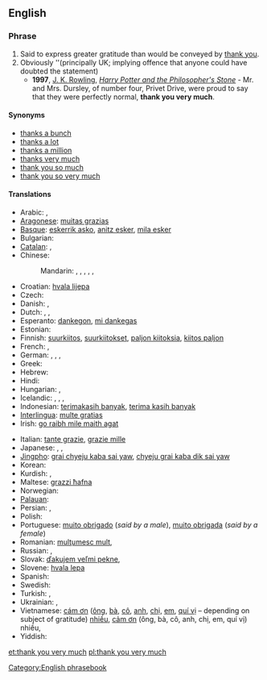 {{also|thankyouverymuch}}
==English==

===Phrase===
{{infl|en|phrase|head=[[thank you]] [[very]] [[much]]}}

# Said to express greater gratitude than would be conveyed by [[thank you]].
# Obviously ''(principally UK; implying offence that anyone could have doubted the statement)
#* '''1997''', [[w:J. K. Rowling|J. K. Rowling]], ''[[w:Harry Potter and the Philosopher's Stone|Harry Potter and the Philosopher's Stone]]'' - Mr. and Mrs. Dursley, of number four, Privet Drive, were proud to say that they were perfectly normal, '''thank you very much'''.

====Synonyms====
* [[thanks a bunch]]
* [[thanks a lot]]
* [[thanks a million]]
* [[thanks very much]]
* [[thank you so much]]
* [[thank you so very much]]

====Translations====
{{trans-top|greater gratitude than thank you}}
* Arabic: {{t|ar|شكرا جزيلا|alt=شكراً جزيلاً!|tr=shúkran jaziilan!}}, {{t|ar|ألف شكر|alt=ألف شكر!|tr='alf shukr!}}
* [[Aragonese]]: [[muitas grazias]]
* [[Basque]]: [[eskerrik asko]], [[anitz esker]], [[mila esker]]
* Bulgarian: {{t|bg|благодаря много|tr=blagodarjá mnógo}}
* [[Catalan]]: {{t|ca|moltes gràcies}}, {{t|ca|moltes mercès}}
* Chinese:
*: Mandarin: {{t|cmn|非常感謝|alt=非常感謝!|sc=Hani}}, {{t|cmn|非常感谢|alt=非常感谢!|tr=fēicháng gǎnxiè!|sc=Hani}}, {{t-|cmn|多謝|alt=多謝!|sc=Hani}}, {{t-|cmn|多谢|alt=多谢!|tr=duōxiè!|sc=Hani}}, {{t|cmn|衷心感謝|sc=Hani}}, {{t|cmn|衷心感谢|tr=zhōngxīn gǎnxiè|sc=Hani}}
* Croatian: [[hvala lijepa]]
* Czech: {{t|cs|děkuji mnohokrát}}
* Danish: {{t-|da|mange tak}}, {{t-|da|tusind tak}}
* Dutch: {{qualifier|formal}} {{t|nl|dank u wel}}, {{qualifier|informal}} {{t|nl|dank je wel}}, {{t|nl|vriendelijk bedankt}}
* Esperanto: [[dankegon]], [[mi dankegas]]
* Estonian: {{t|et|tänan väga}}
* Finnish: [[suurkiitos]], [[suurkiitokset]], [[paljon kiitoksia]], [[kiitos paljon]]
* French: {{t-|fr|merci beaucoup}}, {{t-|fr|merci mille fois}}
* German: {{t-|de|danke schön}}, {{t|de|danke sehr}}, {{t-|de|vielen Dank}}, {{t|de|danke vielmals}}
* Greek: {{t-|el|ευχαριστώ πολύ}}
* Hebrew: {{t-|he|תודה רבה|tr=todá rabá}}
* Hindi: {{t|hi|बहुत बहुत धन्यवाद|tr=bahut bahut dhan'yavād|sc=Deva}}
* Hungarian: {{t-|hu|köszönöm szépen}}, {{t-|hu|nagyon szépen köszönöm}}
* Icelandic: {{t|is|þakka þér fyrir}}, {{t|is|þakka þér kærlega fyrir}}, {{t|is|takk fyrir}}, {{t|is|kærar þakkir|f|p}}
* Indonesian: [[terimakasih banyak]], [[terima kasih banyak]]
* [[Interlingua]]: [[multe gratias]]
* Irish: [[go raibh mile maith agat]]
{{trans-mid}}
* Italian: [[tante grazie]], [[grazie mille]] <!--[sic]-->
* Japanese: {{t|ja|どうもありがとうございます|tr=dōmo arigatō gozaimasu}}, {{t|ja|どうもありがとうございました|tr=dōmo arigatō gozaimashita}}, {{t|ja|どうもすみませんでした|tr=dōmo sumimasen deshita}}
* [[Jingpho]]: [[grai chyeju kaba sai yaw]], [[chyeju grai kaba dik sai yaw]]
* Korean: {{t|ko|감사드립니다|tr=gamsateurimnida|sc=Hang}}
* Kurdish: {{t|ku|زۆر سوپاس|tr=zor sopas|sc=ku-Arab}}, {{t|ku|زۆر مه‌منوون|tr=sor mamnun|sc=ku-Arab}}
* Maltese: [[grazzi ħafna]]
* Norwegian: {{t-|no|mange takk}}
* [[Palauan]]: {{tø|pau|meral ma sulang|xs=Palauan}}
* Persian: {{t|fa|خیلی ممنون|tr=xeyli mamnun|sc=fa-Arab}}, {{t|fa|خیلی متشکرم|tr=xeyli motešakeram|sc=fa-Arab}}
* Polish: {{t|pl|dziękuję bardzo}}
* Portuguese: [[muito obrigado]] (''said by a male''), [[muito obrigada]] (''said by a female'')
* Romanian: [[mulţumesc mult]], {{t|ro|mulțumesc foarte mult|alt=mulțumesc foarte mult!}}
* Russian: {{t-|ru|большое спасибо|alt=большое спасибо!|tr=bol’šóje spasíbo!}}, {{t|ru|благодарю|alt=благодарю!|tr=blagodarjú!}}
* Slovak: [[ďakujem veľmi pekne]], {{t|sk|díky moc}}
* Slovene: [[hvala lepa]]
* Spanish: {{t-|es|muchas gracias}}
* Swedish: {{t|sv|tack så mycket}}
* Turkish: {{t-|tr|çok teşekkürler}}, {{t-|tr|çok teşekkür ederim}}
* Ukrainian: {{t|uk|велике спасибі|alt=велике спасибі!|tr=velýke spasýbi!|xs=Ukrainian}},  {{t|uk|щиро дякую|tr=ščýro djákuju|xs=Ukrainian}}
* Vietnamese: [[cám ơn]] ([[ông]], [[bà#Vietnamese|bà]], [[cô#Vietnamese|cô]], [[anh#Vietnamese|anh]], [[chị]], [[em#Vietnamese|em]], [[quí vị]] – depending on subject of gratitude) [[nhiều]], [[cảm ơn]] (ông, bà, cô, anh, chị, em, quí vị) nhiều, {{t|vi|cám ơn rất nhiều|xs=Vietnamese}}
* Yiddish: {{t-|yi|אַ שיינעם דאַנק|tr=a sheynem dank|xs=Yiddish}}
{{trans-bottom}}

[[Category:English phrasebook]]

[[et:thank you very much]]
[[pl:thank you very much]]